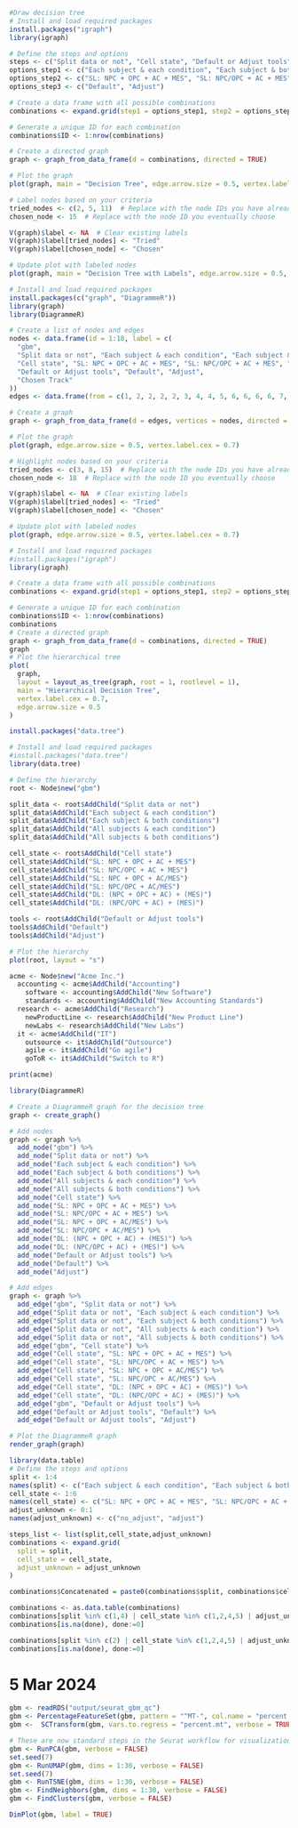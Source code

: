 

```r
#Draw decision tree
# Install and load required packages
install.packages("igraph")
library(igraph)

# Define the steps and options
steps <- c("Split data or not", "Cell state", "Default or Adjust tools")
options_step1 <- c("Each subject & each condition", "Each subject & both conditions", "All subjects & each condition", "All subjects & both conditions")
options_step2 <- c("SL: NPC + OPC + AC + MES", "SL: NPC/OPC + AC + MES", "SL: NPC + OPC + AC/MES", "SL: NPC/OPC + AC/MES", "DL: (NPC + OPC + AC) + (MES)", "DL: (NPC/OPC + AC) + (MES)")
options_step3 <- c("Default", "Adjust")

# Create a data frame with all possible combinations
combinations <- expand.grid(step1 = options_step1, step2 = options_step2, step3 = options_step3)

# Generate a unique ID for each combination
combinations$ID <- 1:nrow(combinations)

# Create a directed graph
graph <- graph_from_data_frame(d = combinations, directed = TRUE)

# Plot the graph
plot(graph, main = "Decision Tree", edge.arrow.size = 0.5, vertex.label.cex = 0.7)

# Label nodes based on your criteria
tried_nodes <- c(2, 5, 11)  # Replace with the node IDs you have already tried
chosen_node <- 15  # Replace with the node ID you eventually choose

V(graph)$label <- NA  # Clear existing labels
V(graph)$label[tried_nodes] <- "Tried"
V(graph)$label[chosen_node] <- "Chosen"

# Update plot with labeled nodes
plot(graph, main = "Decision Tree with Labels", edge.arrow.size = 0.5, vertex.label.cex = 0.7)

```

```r
# Install and load required packages
install.packages(c("graph", "DiagrammeR"))
library(graph)
library(DiagrammeR)

# Create a list of nodes and edges
nodes <- data.frame(id = 1:18, label = c(
  "gbm",
  "Split data or not", "Each subject & each condition", "Each subject & both conditions", "All subjects & each condition", "All subjects & both conditions",
  "Cell state", "SL: NPC + OPC + AC + MES", "SL: NPC/OPC + AC + MES", "SL: NPC + OPC + AC/MES", "SL: NPC/OPC + AC/MES", "DL: (NPC + OPC + AC) + (MES)", "DL: (NPC/OPC + AC) + (MES)",
  "Default or Adjust tools", "Default", "Adjust",
  "Chosen Track"
))
edges <- data.frame(from = c(1, 2, 2, 2, 2, 3, 4, 4, 5, 6, 6, 6, 6, 7, 8, 8, 9, 10, 11), to = c(2, 3, 4, 5, 6, 7, 8, 9, 10, 11, 12, 13, 14, 15, 16, 17, 18, 18, 18))

# Create a graph
graph <- graph_from_data_frame(d = edges, vertices = nodes, directed = TRUE)

# Plot the graph
plot(graph, edge.arrow.size = 0.5, vertex.label.cex = 0.7)

# Highlight nodes based on your criteria
tried_nodes <- c(3, 8, 15)  # Replace with the node IDs you have already tried
chosen_node <- 18  # Replace with the node ID you eventually choose

V(graph)$label <- NA  # Clear existing labels
V(graph)$label[tried_nodes] <- "Tried"
V(graph)$label[chosen_node] <- "Chosen"

# Update plot with labeled nodes
plot(graph, edge.arrow.size = 0.5, vertex.label.cex = 0.7)
```
```r
# Install and load required packages
#install.packages("igraph")
library(igraph)

# Create a data frame with all possible combinations
combinations <- expand.grid(step1 = options_step1, step2 = options_step2, step3 = options_step3)

# Generate a unique ID for each combination
combinations$ID <- 1:nrow(combinations)
combinations
# Create a directed graph
graph <- graph_from_data_frame(d = combinations, directed = TRUE)
graph
# Plot the hierarchical tree
plot(
  graph,
  layout = layout_as_tree(graph, root = 1, rootlevel = 1),
  main = "Hierarchical Decision Tree",
  vertex.label.cex = 0.7,
  edge.arrow.size = 0.5
)

```
```r
install.packages("data.tree")
```
```r
# Install and load required packages
#install.packages("data.tree")
library(data.tree)

# Define the hierarchy
root <- Node$new("gbm")

split_data <- root$AddChild("Split data or not")
split_data$AddChild("Each subject & each condition")
split_data$AddChild("Each subject & both conditions")
split_data$AddChild("All subjects & each condition")
split_data$AddChild("All subjects & both conditions")

cell_state <- root$AddChild("Cell state")
cell_state$AddChild("SL: NPC + OPC + AC + MES")
cell_state$AddChild("SL: NPC/OPC + AC + MES")
cell_state$AddChild("SL: NPC + OPC + AC/MES")
cell_state$AddChild("SL: NPC/OPC + AC/MES")
cell_state$AddChild("DL: (NPC + OPC + AC) + (MES)")
cell_state$AddChild("DL: (NPC/OPC + AC) + (MES)")

tools <- root$AddChild("Default or Adjust tools")
tools$AddChild("Default")
tools$AddChild("Adjust")

# Plot the hierarchy
plot(root, layout = "s")

```

```r
acme <- Node$new("Acme Inc.")
  accounting <- acme$AddChild("Accounting")
    software <- accounting$AddChild("New Software")
    standards <- accounting$AddChild("New Accounting Standards")
  research <- acme$AddChild("Research")
    newProductLine <- research$AddChild("New Product Line")
    newLabs <- research$AddChild("New Labs")
  it <- acme$AddChild("IT")
    outsource <- it$AddChild("Outsource")
    agile <- it$AddChild("Go agile")
    goToR <- it$AddChild("Switch to R")

print(acme)
```

```r
library(DiagrammeR)

# Create a DiagrammeR graph for the decision tree
graph <- create_graph()

# Add nodes
graph <- graph %>%
  add_node("gbm") %>%
  add_node("Split data or not") %>%
  add_node("Each subject & each condition") %>%
  add_node("Each subject & both conditions") %>%
  add_node("All subjects & each condition") %>%
  add_node("All subjects & both conditions") %>%
  add_node("Cell state") %>%
  add_node("SL: NPC + OPC + AC + MES") %>%
  add_node("SL: NPC/OPC + AC + MES") %>%
  add_node("SL: NPC + OPC + AC/MES") %>%
  add_node("SL: NPC/OPC + AC/MES") %>%
  add_node("DL: (NPC + OPC + AC) + (MES)") %>%
  add_node("DL: (NPC/OPC + AC) + (MES)") %>%
  add_node("Default or Adjust tools") %>%
  add_node("Default") %>%
  add_node("Adjust")

# Add edges
graph <- graph %>%
  add_edge("gbm", "Split data or not") %>%
  add_edge("Split data or not", "Each subject & each condition") %>%
  add_edge("Split data or not", "Each subject & both conditions") %>%
  add_edge("Split data or not", "All subjects & each condition") %>%
  add_edge("Split data or not", "All subjects & both conditions") %>%
  add_edge("gbm", "Cell state") %>%
  add_edge("Cell state", "SL: NPC + OPC + AC + MES") %>%
  add_edge("Cell state", "SL: NPC/OPC + AC + MES") %>%
  add_edge("Cell state", "SL: NPC + OPC + AC/MES") %>%
  add_edge("Cell state", "SL: NPC/OPC + AC/MES") %>%
  add_edge("Cell state", "DL: (NPC + OPC + AC) + (MES)") %>%
  add_edge("Cell state", "DL: (NPC/OPC + AC) + (MES)") %>%
  add_edge("gbm", "Default or Adjust tools") %>%
  add_edge("Default or Adjust tools", "Default") %>%
  add_edge("Default or Adjust tools", "Adjust")

# Plot the DiagrammeR graph
render_graph(graph)
```


```r
library(data.table)
# Define the steps and options
split <- 1:4
names(split) <- c("Each subject & each condition", "Each subject & both conditions", "All subjects & each condition", "All subjects & both conditions")
cell_state <- 1:6
names(cell_state) <- c("SL: NPC + OPC + AC + MES", "SL: NPC/OPC + AC + MES", "SL: NPC + OPC + AC/MES", "SL: NPC/OPC + AC/MES", "DL: (NPC + OPC + AC) + (MES)", "DL: (NPC/OPC + AC) + (MES)")
adjust_unknown <- 0:1
names(adjust_unknown) <- c("no_adjust", "adjust")

steps_list <- list(split,cell_state,adjust_unknown)
combinations <- expand.grid(
  split = split,
  cell_state = cell_state,
  adjust_unknown = adjust_unknown
)

combinations$Concatenated = paste0(combinations$split, combinations$cell_state, combinations$adjust_unknown)

combinations <- as.data.table(combinations)
combinations[split %in% c(1,4) | cell_state %in% c(1,2,4,5) | adjust_unknown == 0, done := 1]
combinations[is.na(done), done:=0]

combinations[split %in% c(2) | cell_state %in% c(1,2,4,5) | adjust_unknown == 0, done := 1]
combinations[is.na(done), done:=0]
```

# 5 Mar 2024
```r
gbm <- readRDS("output/seurat_gbm_qc")
gbm <- PercentageFeatureSet(gbm, pattern = "^MT-", col.name = "percent.mt")
gbm <-  SCTransform(gbm, vars.to.regress = "percent.mt", verbose = TRUE)
```
```r
# These are now standard steps in the Seurat workflow for visualization and clustering
gbm <- RunPCA(gbm, verbose = FALSE)
set.seed(7)
gbm <- RunUMAP(gbm, dims = 1:30, verbose = FALSE)
set.seed(7)
gbm <- RunTSNE(gbm, dims = 1:30, verbose = FALSE)
gbm <- FindNeighbors(gbm, dims = 1:30, verbose = FALSE)
gbm <- FindClusters(gbm, verbose = FALSE)
```


```r
DimPlot(gbm, label = TRUE)
```

